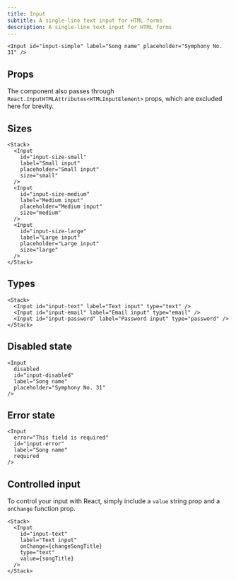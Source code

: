 ```yaml
---
title: Input
subtitle: A single-line text input for HTML forms
description: A single-line text input for HTML forms
---
```


```tsx live name="simple input"
<Input id="input-simple" label="Song name" placeholder="Symphony No. 31" />
```

## Props

The component also passes through `React.InputHTMLAttributes<HTMLInputElement>` props, which are excluded here for brevity.

<PropsTable sourceLink={sourceLink} types={types} />

## Sizes

```tsx live name="input sizes"
<Stack>
  <Input
    id="input-size-small"
    label="Small input"
    placeholder="Small input"
    size="small"
  />
  <Input
    id="input-size-medium"
    label="Medium input"
    placeholder="Medium input"
    size="medium"
  />
  <Input
    id="input-size-large"
    label="Large input"
    placeholder="Large input"
    size="large"
  />
</Stack>
```

## Types

```tsx live name="input types"
<Stack>
  <Input id="input-text" label="Text input" type="text" />
  <Input id="input-email" label="Email input" type="email" />
  <Input id="input-password" label="Password input" type="password" />
</Stack>
```

## Disabled state

```tsx live name="disabled input"
<Input
  disabled
  id="input-disabled"
  label="Song name"
  placeholder="Symphony No. 31"
/>
```

## Error state

```tsx live name="input error"
<Input
  error="This field is required"
  id="input-error"
  label="Song name"
  required
/>
```

## Controlled input

To control your input with React, simply include a `value` string prop and a `onChange` function prop.

```tsx live name="controlled input" songTitle="Symphony No. 31" changeSongTitle={(e) => {alert(e.target.value)}}
<Stack>
  <Input
    id="input-text"
    label="Text input"
    onChange={changeSongTitle}
    type="text"
    value={songTitle}
  />
</Stack>
```

